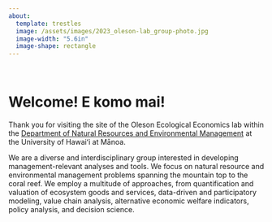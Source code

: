 ```yaml
---
about:
  template: trestles
  image: /assets/images/2023_oleson-lab_group-photo.jpg
  image-width: "5.6in"
  image-shape: rectangle
---
```


<br><h1 class='title' id='custom-title'>
Welcome! E komo mai!
</h1>

Thank you for visiting the site of the Oleson Ecological Economics lab within the [Department of Natural Resources and Environmental Management](http://www.ctahr.hawaii.edu/nrem/) at the University of Hawaiʻi at Mānoa.

We are a diverse and interdisciplinary group interested in developing management-relevant analyses and tools.
We focus on natural resource and environmental management problems spanning the mountain top to the coral reef.
We employ a multitude of approaches, from quantification and valuation of ecosystem goods and services, data-driven and participatory modeling, value chain analysis, alternative economic welfare indicators, policy analysis, and decision science.
